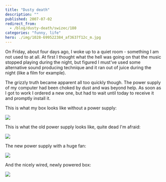 ```yaml
---
title: "Dusty death"
description: ""
published: 2007-07-02
redirect_from:
  - /blog/dusty-death/swizec/180
categories: "funny, life"
hero: ./img/1028-699522384_af3637f12c_m.jpg
---
```


On Friday, about four days ago, I woke up to a quiet room - something I am not used to at all. At first I thought what the hell was going on that the music stopped playing during the night, but figured I must've used some alternative sound producing technique and it ran out of juice during the night (like a film for example).

The grizzly truth became apparent all too quickly though. The power supply of my computer had been choked by dust and was beyond help. As soon as I got to work I ordered a new one, but had to wait until today to receive it and promptly install it.

This is what my box looks like without a power supply:

[![](./img/1028-699522384_af3637f12c_m.jpg)](http://flickr.com/photos/swiz/699522384/)

This is what the old power supply looks like, quite dead I'm afraid:

[![](./img/1266-699522646_6769cd4906_m.jpg)](http://flickr.com/photos/swiz/699522646/)

The new power supply with a huge fan:

[![](./img/1108-699522606_8ac90a748b_m.jpg)](http://flickr.com/photos/swiz/699522606/)

And the nicely wired, newly powered box:

[![](./img/1436-699522720_a03289f03c_m.jpg)](http://flickr.com/photos/swiz/699522720/)
